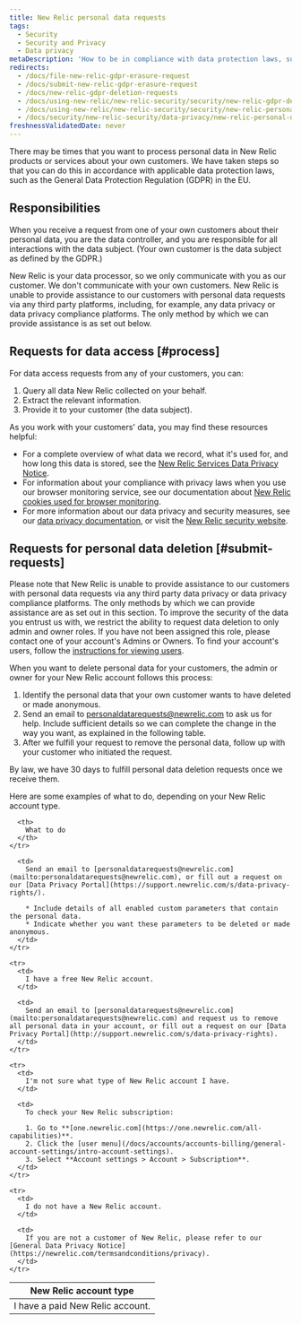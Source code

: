 ```yaml
---
title: New Relic personal data requests
tags:
  - Security
  - Security and Privacy
  - Data privacy
metaDescription: 'How to be in compliance with data protection laws, such as the GDPR in the EU, if you process personal data in New Relic products.'
redirects:
  - /docs/file-new-relic-gdpr-erasure-request
  - /docs/submit-new-relic-gdpr-erasure-request
  - /docs/new-relic-gdpr-deletion-requests
  - /docs/using-new-relic/new-relic-security/security/new-relic-gdpr-deletion-requests
  - /docs/using-new-relic/new-relic-security/security/new-relic-personal-data-requests
  - /docs/security/new-relic-security/data-privacy/new-relic-personal-data-requests
freshnessValidatedDate: never
---
```


There may be times that you want to process personal data in New Relic products or services about your own customers. We have taken steps so that you can do this in accordance with applicable data protection laws, such as the General Data Protection Regulation (GDPR) in the EU.

## Responsibilities

When you receive a request from one of your own customers about their personal data, you are the data controller, and you are responsible for all interactions with the data subject. (Your own customer is the data subject as defined by the GDPR.)

New Relic is your data processor, so we only communicate with you as our customer. We don't communicate with your own customers. New Relic is unable to provide assistance to our customers with personal data requests via any third party platforms, including, for example, any data privacy or data privacy compliance platforms. The only method by which we can provide assistance is as set out below.   

## Requests for data access [#process]

For data access requests from any of your customers, you can:

1. Query all data New Relic collected on your behalf.
2. Extract the relevant information.
3. Provide it to your customer (the data subject).

As you work with your customers' data, you may find these resources helpful:

* For a complete overview of what data we record, what it's used for, and how long this data is stored, see the [New Relic Services Data Privacy Notice](https://newrelic.com/termsandconditions/services-notices).
* For information about your compliance with privacy laws when you use our browser monitoring service, see our documentation about [New Relic cookies used for browser monitoring](/docs/browser/new-relic-browser/page-load-timing-resources/new-relic-cookies-used-browser#gdpr).
* For more information about our data privacy and security measures, see our [data privacy documentation](/docs/security/new-relic-security/data-privacy/data-privacy-new-relic), or visit the [New Relic security website](https://newrelic.com/security).

## Requests for personal data deletion [#submit-requests]

Please note that New Relic is unable to provide assistance to our customers with personal data requests via any third party data privacy or data privacy compliance platforms. The only methods by which we can provide assistance are as set out in this section. To improve the security of the data you entrust us with, we restrict the ability to request data deletion to only admin and owner roles. If you have not been assigned this role, please contact one of your account's Admins or Owners. To find your account's users, follow the [instructions for viewing users](/docs/accounts/accounts/roles-permissions/add-update-users#viewing).

When you want to delete personal data for your customers, the admin or owner for your New Relic account follows this process:

1. Identify the personal data that your own customer wants to have deleted or made anonymous.
2. Send an email to [personaldatarequests@newrelic.com](mailto:personaldatarequests@newrelic.com) to ask us for help. Include sufficient details so we can complete the change in the way you want, as explained in the following table.
3. After we fulfill your request to remove the personal data, follow up with your customer who initiated the request.

By law, we have 30 days to fulfill personal data deletion requests once we receive them.

Here are some examples of what to do, depending on your New Relic account type.

<table>
  <thead>
    <tr>
      <th style={{ width: "250px" }}>
        New Relic account type
      </th>

      <th>
        What to do
      </th>
    </tr>
  </thead>

  <tbody>
    <tr>
      <td>
        I have a paid New Relic account.
      </td>

      <td>
        Send an email to [personaldatarequests@newrelic.com](mailto:personaldatarequests@newrelic.com), or fill out a request on our [Data Privacy Portal](https://support.newrelic.com/s/data-privacy-rights/).

        * Include details of all enabled custom parameters that contain the personal data.
        * Indicate whether you want these parameters to be deleted or made anonymous.
      </td>
    </tr>

    <tr>
      <td>
        I have a free New Relic account.
      </td>

      <td>
        Send an email to [personaldatarequests@newrelic.com](mailto:personaldatarequests@newrelic.com) and request us to remove all personal data in your account, or fill out a request on our [Data Privacy Portal](http://support.newrelic.com/s/data-privacy-rights).
      </td>
    </tr>

    <tr>
      <td>
        I'm not sure what type of New Relic account I have.
      </td>

      <td>
        To check your New Relic subscription:

        1. Go to **[one.newrelic.com](https://one.newrelic.com/all-capabilities)**.
        2. Click the [user menu](/docs/accounts/accounts-billing/general-account-settings/intro-account-settings).
        3. Select **Account settings > Account > Subscription**.
      </td>
    </tr>

    <tr>
      <td>
        I do not have a New Relic account.
      </td>

      <td>
        If you are not a customer of New Relic, please refer to our [General Data Privacy Notice](https://newrelic.com/termsandconditions/privacy).
      </td>
    </tr>
  </tbody>
</table>
